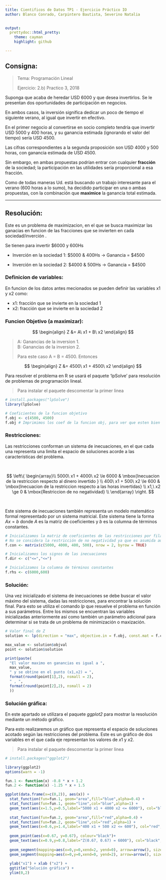 ```yaml
---
title: Cientificos de Datos TP1 - Ejercicio Práctico IO 
author: Blanco Conrado, Carpintero Bautista, Severino Natalia 

    
output:
  prettydoc::html_pretty:
    theme: cayman
    highlight: github

---
```




## Consigna:
> Tema: Programación Lineal 
>
> Ejercicio: 2.b) Practico 3, 2018 

Suponga que acaba de heredar USD 6000 y que desea invertirlos. 
Se le presentan dos oportunidades de participación en negocios. 

En ambos casos, la inversión significa dedicar un poco de tiempo el siguiente verano, al igual que invertir en efectivo. 

En el primer negocio al convertirse en socio completo tendría que invertir USD 5000 y 400 horas, y su ganancia estimada (ignorando el valor del tiempo) sería USD 4500. 

Las cifras correspondientes a la segunda proposición son USD 4000 y 500 horas, con ganancia estimada de USD 4500.

Sin embargo, en ambas propuestas podrían entrar con cualquier **fracción** de la sociedad; la participación en las utilidades sería proporcional a esa fracción.

Como de todas maneras Ud. está buscando un trabajo interesante para el verano (600 horas a lo sumo), ha decidido participar en una o ambas propuestas, con la combinación que **maximice** la ganancia total estimada.

-----

## Resolución:

Este es un problema de maximizacion, en el que se busca maximizar las ganacias en funcion de las fracciones que se invierten en cada sociedad/inverción . 

Se tienen para invertir $6000 y 600Hs 
                                             
  - Inverción en la sociedad 1: $5000 & 400Hs -> Ganancia = $4500   
                                                 
  - Inverción en la sociedad 2: $4000 & 500Hs -> Ganancia = $4500   

     
 
### Definicion de variables:

En funcion de los datos antes mecionados se pueden definir las variables x1 y x2 como:
       
- x1: fracción que se invierte en la sociedad 1 
- x2: fracción que se invierte en la sociedad 2


### Funcion Objetivo (a maximizar):


$$
\begin{align}
    Z &= A\ x1 + B\ x2 
\end{align}
$$

> A: Ganancias de la inversion 1.  
> B: Ganancias de la inversion 2.
>
> Para este caso A = B = 4500. Entonces


$$
\begin{align}
    Z &= 4500\ x1 + 4500\ x2 
\end{align}
$$

Para resolver el problema en R se usará el paquete 'lpSolve' para resolución de problemas de programación lineal.

> Para instalar el paquete descomentar la primer linea 

```r
# install.packages("lpSolve")
library(lpSolve)

# Coeficientes de la funcion objetivo
f.obj <- c(4500, 4500)
f.obj # Imprimimos los coef de la funcion obj, para ver que esten bien inicializados
```


### Restricciones: 

Las restricciones conforman un sistema de inecuaciones, en el que cada una representa una limita el espacio de soluciones acorde a las características del problema.

\

$$
\left\{
    \begin{array}\\
        5000\ x1 + 4000\ x2 \le 6000 & \mbox{Inecuacion de la restriccion respecto al dinero invertido }  \\
        400\ x1 + 500\ x2 \le 600 & \mbox{Inecuacion de la restriccion respecto a las horas invertidas} \\
        x1,\ x2 \ge 0  & \mbox{Restriccion de no negatividad} \\
    \end{array}
\right.
$$

\

Este sistema de inecuaciones también representa un modelo matemático formal representado por un sistema matricial.
Este sistema tiene la forma $Ax=b$ donde $A$ es la matriz de coeficientes y $b$ es la columna de términos constantes.


```r

# Inicializamos la matriz de coeficientes de las restricciones por fila
# No se considera la restricción de no negatividad ya que es asumida automáticamente
f.con <- matrix(c(5000, 4000, 400, 500), nrow = 2, byrow = TRUE)

# Inicializamos los signos de las inecuaciones
f.dir <- c("<=","<=")

# Inicializamos la columna de términos constantes
f.rhs <- c(6000,600)

```


### Solución: 

Una vez inicializado el sistema de inecuaciones se debe buscar el valor máximo del sistema, dadas las restricciones, para encontrar la solución final. Para esto se utiliza el comando *lp* que resuelve el problema en función a sus parámetros. Entre los mismos se encuentran las variables inicializadas anteriormente así como también un parámetro adicional para determinar si se trata de un problema de minimización o maxización.


```r

# Valor final de Z
solution <- lp(direction = "max", objective.in = f.obj, const.mat = f.con, const.dir = f.dir, const.rhs = f.rhs)

max_value <- solution$objval
point <- solution$solution

print(paste(
  "El valor maximo en ganancias es igual a ", 
  max_value, 
  " y se obtine en el punto (x1,x2) = ", 
  format(round(point[1],2), nsmall = 2),
  " , ",
  format(round(point[2],2), nsmall = 2)
  ))

```


### Solución gráfica: 

En este apartado se utilizara el paquete *ggplot2* para mostrar la resolución mediante un método gráfico.

Para esto realizaremos un gráfico que representa el espacio de soluciones acotado según las restricciones del problema. Este es un gráfico de dos variables en el que cada eje representan los valores de $x1$ y $x2$.

> Para instalar el paquete descomentar la primer linea 

```r
# install.packages("ggplot2")

library(ggplot2)
options(warn = -1)

fun.1 <- function(x) -0.8 * x + 1.2
fun.2 <- function(x) -1.25 * x + 1.5

ggplot(data.frame(x=c(0,2)), aes(x)) +
  stat_function(fun=fun.1, geom="area",fill="blue",alpha=0.4) +
  stat_function(fun=fun.1, geom="line",col="blue",alpha=1) +
  geom_text(aes(x=1.5,y=0.5,label="5000 x1 + 4000 x2 <= 6000"), col="blue", alpha=0.4) +
  
  stat_function(fun=fun.2, geom="area",fill="red",alpha=0.4) +
  stat_function(fun=fun.2, geom="line",col="red",alpha=1) +
  geom_text(aes(x=0.6,y=1.4,label="400 x1 + 500 x2 <= 600"), col="red", alpha=0.4) +
  
  geom_point(aes(x=0.67, y=0.67), colour="black")+
  geom_text(aes(x=0.9,y=0.8,label="Z(0.67, 0.67) = 6000"), col="black", alpha=0.4) +
  
  geom_segment(mapping=aes(x=0,y=0,xend=2, yend=0), arrow=arrow(), size=0.5, alpha=0.5) +
  geom_segment(mapping=aes(x=0,y=0,xend=0, yend=2), arrow=arrow(), size=0.5, alpha=0.5) +
  
  ylab("x1") + xlab ("x2") +
  ggtitle("Solución gráfica") +
  ylim(0,2)


```











